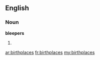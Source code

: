 ==English==

===Noun===
'''bleepers'''

# {{plural of|birthplace}}

[[ar:birthplaces]]
[[fr:birthplaces]]
[[my:birthplaces]]